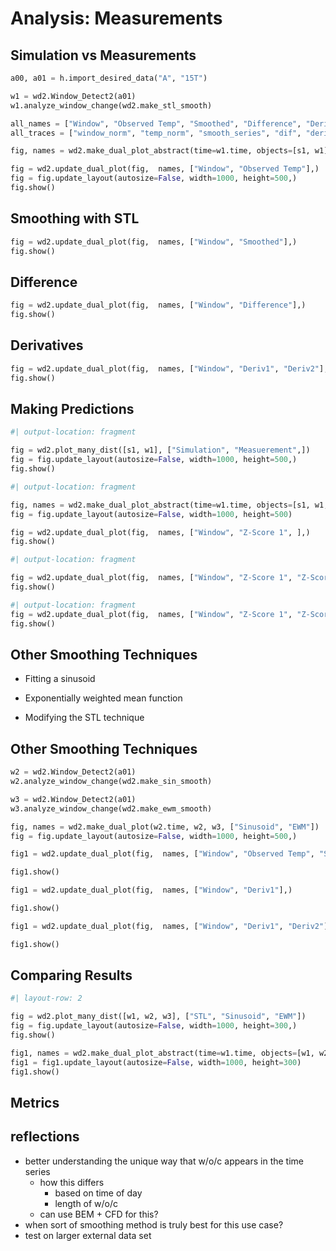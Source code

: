 # Analysis: Measurements 


## Simulation vs Measurements  

```python

a00, a01 = h.import_desired_data("A", "15T")

w1 = wd2.Window_Detect2(a01)
w1.analyze_window_change(wd2.make_stl_smooth)

```

```python

all_names = ["Window", "Observed Temp", "Smoothed", "Difference", "Deriv1", "Deriv2"]
all_traces = ["window_norm", "temp_norm", "smooth_series", "dif", "deriv", "deriv2"]

fig, names = wd2.make_dual_plot_abstract(time=w1.time, objects=[s1, w1], names=all_names, traces=all_traces, title_arr=["Simulation", "Measurement"], )

fig = wd2.update_dual_plot(fig,  names, ["Window", "Observed Temp"],)
fig = fig.update_layout(autosize=False, width=1000, height=500,)
fig.show()

```

## Smoothing with STL
<!-- TODO: STL figure-->


```python
fig = wd2.update_dual_plot(fig,  names, ["Window", "Smoothed"],)
fig.show()

```

## Difference
```python
fig = wd2.update_dual_plot(fig,  names, ["Window", "Difference"],)
fig.show()
```

## Derivatives 
```python
fig = wd2.update_dual_plot(fig,  names, ["Window", "Deriv1", "Deriv2"],)
fig.show()

```


## Making Predictions 
::: {.r-stack}

```python
#| output-location: fragment

fig = wd2.plot_many_dist([s1, w1], ["Simulation", "Measuerement",])
fig = fig.update_layout(autosize=False, width=1000, height=500,)
fig.show()

```

::: {.fragment}
```python
#| output-location: fragment

fig, names = wd2.make_dual_plot_abstract(time=w1.time, objects=[s1, w1,], names=["Window", "Z-Score 1", "Z-Score 2", "Guesses ~ Z-Score 1 > 2"], traces=["window_norm", "zscore", "zscore2", "guess_values"], title_arr=["Simulation", "Measurement"], mode=["lines", "lines", "lines", "markers"])
fig = fig.update_layout(autosize=False, width=1000, height=500)

fig = wd2.update_dual_plot(fig,  names, ["Window", "Z-Score 1", ],)
fig.show()
```
:::

::: {.fragment}
```python
#| output-location: fragment

fig = wd2.update_dual_plot(fig,  names, ["Window", "Z-Score 1", "Z-Score 2", ],)
fig.show()
```
:::

::: {.fragment}
```python
#| output-location: fragment
fig = wd2.update_dual_plot(fig,  names, ["Window", "Z-Score 1", "Z-Score 2", "Guesses ~ Z-Score 1 > 2"],)
fig.show()
```
:::


:::



## Other Smoothing Techniques 


- Fitting a sinusoid 


- Exponentially weighted mean function

::: {.fragment .semi-fade-out}
- Modifying the STL technique
:::



## Other Smoothing Techniques 
<!-- TODO: othe rsmoothing technique figures -->

::: {.r-stack}
```python

w2 = wd2.Window_Detect2(a01)
w2.analyze_window_change(wd2.make_sin_smooth)

w3 = wd2.Window_Detect2(a01)
w3.analyze_window_change(wd2.make_ewm_smooth)

fig, names = wd2.make_dual_plot(w2.time, w2, w3, ["Sinusoid", "EWM"])
fig = fig.update_layout(autosize=False, width=1000, height=500,)

fig1 = wd2.update_dual_plot(fig,  names, ["Window", "Observed Temp", "Smoothed"],)

fig1.show()

```

::: {.fragment}
```python

fig1 = wd2.update_dual_plot(fig,  names, ["Window", "Deriv1"],)

fig1.show()
```
:::

::: {.fragment}
```python

fig1 = wd2.update_dual_plot(fig,  names, ["Window", "Deriv1", "Deriv2"],)

fig1.show()
```
:::


:::


## Comparing Results 
```python
#| layout-row: 2

fig = wd2.plot_many_dist([w1, w2, w3], ["STL", "Sinusoid", "EWM"])
fig = fig.update_layout(autosize=False, width=1000, height=300,)
fig.show()

fig1, names = wd2.make_dual_plot_abstract(time=w1.time, objects=[w1, w2, w3], names=["Window", "Z-Score", "Guesses"], traces=["window_norm", "zscore_norm", "guess_values"], title_arr=["", "", ""], mode=["lines", "lines", "markers"])
fig1 = fig1.update_layout(autosize=False, width=1000, height=300)
fig1.show()


```
<!-- table TODO: de raultin de roy metrics + compare to other ML methods on same data  -->


## Metrics 


## reflections 
- better understanding the unique way that w/o/c appears in the time series
  - how this differs 
    - based on time of day 
    - length of w/o/c
  - can use BEM + CFD for this?
- when sort of smoothing method is truly best for this use case?
- test on larger external data set 
<!-- TODO: progress on cfd so far?  -->